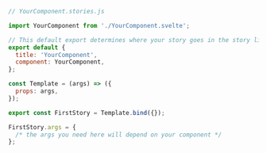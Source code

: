 ```js
// YourComponent.stories.js

import YourComponent from './YourComponent.svelte';

// This default export determines where your story goes in the story list
export default {
  title: 'YourComponent',
  component: YourComponent,
};

const Template = (args) => ({
  props: args,
});

export const FirstStory = Template.bind({});

FirstStory.args = {
  /* the args you need here will depend on your component */
};
```
